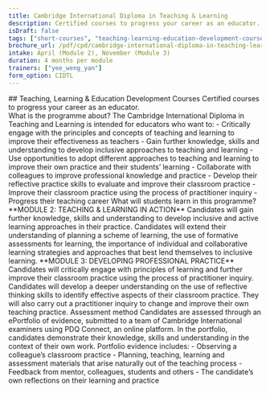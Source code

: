```yaml
---
title: Cambridge International Diploma in Teaching & Learning 
description: Certified courses to progress your career as an educator.
isDraft: false
tags: ["short-courses", "teaching-learning-education-development-courses"]
brochure_url: /pdf/cpd/cambridge-international-diploma-in-teaching-learning.pdf
intake: April (Module 2), November (Module 3)
duration: 4 months per module
trainers: ["yee_weng_yan"]
form_option: CIDTL
---
```



<div class="text-center">
    ## Teaching, Learning & Education Development Courses
    Certified courses to progress your career as an educator.
</div>


<Bs5Accordion accordion_id="accordion_content">
  <Bs5AccordionItem accordion_id="accordion_content" index="0">
    <span>What is the programme about?</span>
    <Fragment slot="content">
    The Cambridge International Diploma in Teaching and Learning is intended for educators who want to:
    - Critically engage with the principles and concepts of teaching and learning to improve their effectiveness as teachers
    - Gain further knowledge, skills and understanding to develop inclusive approaches to teaching and learning
    - Use opportunities to adopt different approaches to teaching and learning to improve their own practice and their students’ learning
    - Collaborate with colleagues to improve professional knowledge and practice
    - Develop their reflective practice skills to evaluate and improve their classroom practice
    - Improve their classroom practice using the process of practitioner inquiry
    - Progress their teaching career
    </Fragment>
  </Bs5AccordionItem>

  <Bs5AccordionItem accordion_id="accordion_content" index="1">
    <span>What will students learn in this programme?</span>
    <Fragment slot="content">
    **MODULE 2: TEACHING &amp; LEARNING IN ACTION**
    Candidates will gain further knowledge, skills and understanding to develop
    inclusive and active learning approaches in their practice. Candidates will
    extend their understanding of planning a scheme of learning, the use of
    formative assessments for learning, the importance of individual and
    collaborative learning strategies and approaches that best lend themselves
    to inclusive learning.
    **MODULE 3: DEVELOPING PROFESSIONAL PRACTICE**
    Candidates will critically engage with principles of learning and further
    improve their classroom practice using the process of practitioner inquiry.
    Candidates will develop a deeper understanding on the use of reflective
    thinking skills to identify effective aspects of their classroom practice.
    They will also carry out a practitioner inquiry to change and improve their
    own teaching practice.
    </Fragment>
  </Bs5AccordionItem>

  <Bs5AccordionItem accordion_id="accordion_content" index="2">
    <span>Assessment method</span>
    <Fragment slot="content">
    Candidates are assessed through an ePortfolio of evidence, submitted to a
    team of Cambridge International examiners using PDQ Connect, an online
    platform. In the portfolio, candidates demonstrate their knowledge, skills
    and understanding in the context of their own work. Portfolio evidence
    includes:
    - Observing a colleague’s classroom practice
    - Planning, teaching, learning and assessment materials that arise naturally out of the teaching process
    - Feedback from mentor, colleagues, students and others
    - The candidate’s own reflections on their learning and practice
    </Fragment>
  </Bs5AccordionItem>
</Bs5Accordion>
